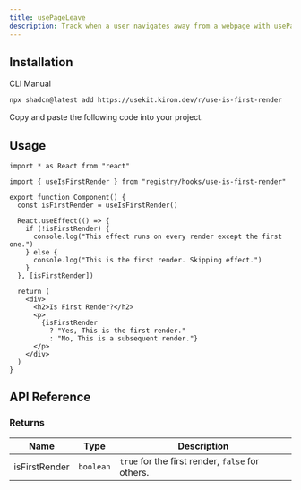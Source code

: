 ```yaml
---
title: usePageLeave
description: Track when a user navigates away from a webpage with usePageLeave.
---
```


<ComponentPreview name="use-is-first-render-demo" />

## Installation

<Tabs defaultValue="cli">

<TabsList>
  <TabsTrigger value="cli">CLI</TabsTrigger>
  <TabsTrigger value="manual">Manual</TabsTrigger>
</TabsList>

<TabsContent value="cli">

```bash
npx shadcn@latest add https://usekit.kiron.dev/r/use-is-first-render
```

</TabsContent>

<TabsContent value="manual">

<Steps>

<Step>Copy and paste the following code into your project.</Step>

<ComponentSource name="use-is-first-render" />

</Steps>

</TabsContent>

</Tabs>

## Usage

```tsx {3, 6}
import * as React from "react"

import { useIsFirstRender } from "registry/hooks/use-is-first-render"

export function Component() {
  const isFirstRender = useIsFirstRender()

  React.useEffect(() => {
    if (!isFirstRender) {
      console.log("This effect runs on every render except the first one.")
    } else {
      console.log("This is the first render. Skipping effect.")
    }
  }, [isFirstRender])

  return (
    <div>
      <h2>Is First Render?</h2>
      <p>
        {isFirstRender
          ? "Yes, This is the first render."
          : "No, This is a subsequent render."}
      </p>
    </div>
  )
}
```

## API Reference

### Returns

| Name | Type        | Description                                                                 |
| ---- | ----------- | --------------------------------------------------------------------------- |
| isFirstRender   | `boolean`  | `true` for the first render, `false` for others. |
